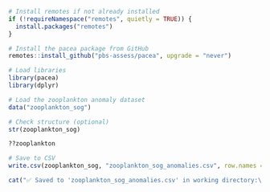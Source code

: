 
```r
# Install remotes if not already installed
if (!requireNamespace("remotes", quietly = TRUE)) {
  install.packages("remotes")
}

# Install the pacea package from GitHub
remotes::install_github("pbs-assess/pacea", upgrade = "never")

# Load libraries
library(pacea)
library(dplyr)

# Load the zooplankton anomaly dataset
data("zooplankton_sog")

# Check structure (optional)
str(zooplankton_sog)

??zooplankton

# Save to CSV
write.csv(zooplankton_sog, "zooplankton_sog_anomalies.csv", row.names = FALSE)

cat("✅ Saved to 'zooplankton_sog_anomalies.csv' in working directory:\n", getwd(), "\n")


```

